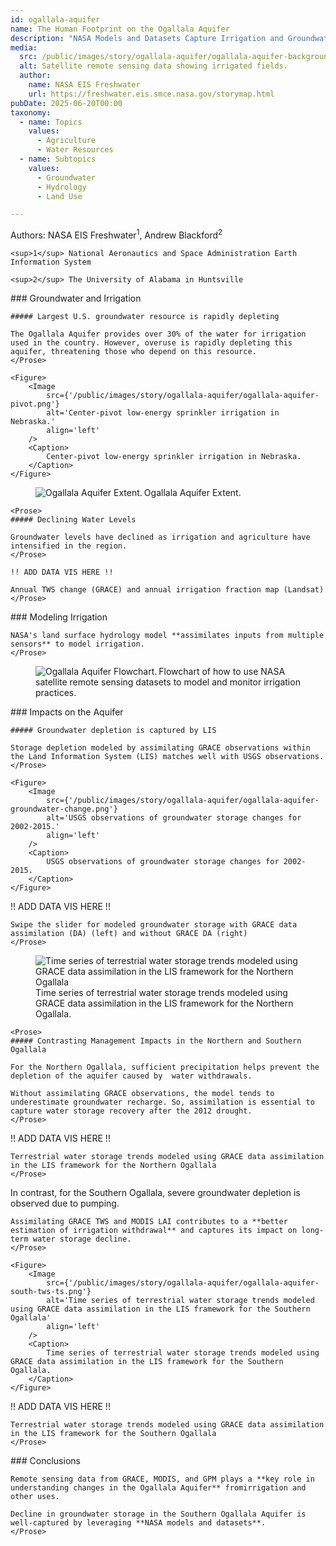 ```yaml
---
id: ogallala-aquifer
name: The Human Footprint on the Ogallala Aquifer
description: "NASA Models and Datasets Capture Irrigation and Groundwater Depletion Impacts"
media:
  src: /public/images/story/ogallala-aquifer/ogallala-aquifer-background1.png
  alt: Satellite remote sensing data showing irrigated fields.
  author:
    name: NASA EIS Freshwater
    url: https://freshwater.eis.smce.nasa.gov/storymap.html
pubDate: 2025-06-20T00:00
taxonomy:
  - name: Topics
    values:
      - Agriculture
      - Water Resources
  - name: Subtopics
    values:
      - Groundwater
      - Hydrology
      - Land Use

---
```


<Block>
  <Prose>
    Authors: NASA EIS Freshwater<sup>1</sup>, Andrew Blackford<sup>2</sup>

    <sup>1</sup> National Aeronautics and Space Administration Earth Information System

    <sup>2</sup> The University of Alabama in Huntsville
  </Prose>
</Block>

<Block>
    <Prose>
    ### Groundwater and Irrigation

    ##### Largest U.S. groundwater resource is rapidly depleting
    
    The Ogallala Aquifer provides over 30% of the water for irrigation used in the country. However, overuse is rapidly depleting this aquifer, threatening those who depend on this resource.
    </Prose>

    <Figure>
        <Image
            src={'/public/images/story/ogallala-aquifer/ogallala-aquifer-pivot.png'}
            alt='Center-pivot low-energy sprinkler irrigation in Nebraska.'
            align='left'
        />
        <Caption>
            Center-pivot low-energy sprinkler irrigation in Nebraska.
        </Caption>
    </Figure>
</Block>

<Block>
    <Figure>
        <Image
            src={'/public/images/story/ogallala-aquifer/ogallala-aquifer-map.png'}
            alt='Ogallala Aquifer Extent.'
            align='left'
        />
        <Caption>
            Ogallala Aquifer Extent.
        </Caption>
    </Figure>

    <Prose>
    ##### Declining Water Levels

    Groundwater levels have declined as irrigation and agriculture have intensified in the region.
    </Prose>
</Block>

<Block type = 'wide'>
    <Prose>

    !! ADD DATA VIS HERE !!

    Annual TWS change (GRACE) and annual irrigation fraction map (Landsat)
    </Prose>
</Block>

<Block>
    <Prose>
    ### Modeling Irrigation

    NASA's land surface hydrology model **assimilates inputs from multiple sensors** to model irrigation.
    </Prose>
</Block>

<Block type='wide'>
    <Figure>
        <Image
            src={'/public/images/story/ogallala-aquifer/ogallala-aquifer-flowchart.png'}
            alt='Ogallala Aquifer Flowchart.'
            align='left'
        />
        <Caption>
            Flowchart of how to use NASA satellite remote sensing datasets to model and monitor irrigation practices.
        </Caption>
    </Figure>
</Block>

<Block>
    <Prose>
    ### Impacts on the Aquifer

    ##### Groundwater depletion is captured by LIS
   
    Storage depletion modeled by assimilating GRACE observations within the Land Information System (LIS) matches well with USGS observations.
    </Prose>

    <Figure>
        <Image
            src={'/public/images/story/ogallala-aquifer/ogallala-aquifer-groundwater-change.png'}
            alt='USGS observations of groundwater storage changes for 2002-2015.'
            align='left'
        />
        <Caption>
            USGS observations of groundwater storage changes for 2002-2015.
        </Caption>
    </Figure>
</Block>


<Block>
    <Prose>
    !! ADD DATA VIS HERE !!

    Swipe the slider for modeled groundwater storage with GRACE data assimilation (DA) (left) and without GRACE DA (right)
    </Prose>
</Block>

<Block>
    <Figure>
        <Image
            src={'/public/images/story/ogallala-aquifer/ogallala-aquifer-north-tws-ts.png'}
            alt='Time series of terrestrial water storage trends modeled using GRACE data assimilation in the LIS framework for the Northern Ogallala'
            align='left'
        />
        <Caption>
            Time series of terrestrial water storage trends modeled using GRACE data assimilation in the LIS framework for the Northern Ogallala.
        </Caption>
    </Figure>

    <Prose>
    ##### Contrasting Management Impacts in the Northern and Southern Ogallala
   
    For the Northern Ogallala, sufficient precipitation helps prevent the depletion of the aquifer caused by  water withdrawals.
    
    Without assimilating GRACE observations, the model tends to underestimate groundwater recharge. So, assimilation is essential to capture water storage recovery after the 2012 drought.
    </Prose>
</Block>


<Block>
    <Prose>
    !! ADD DATA VIS HERE !!

    Terrestrial water storage trends modeled using GRACE data assimilation in the LIS framework for the Northern Ogallala
    </Prose>
</Block>

<Block>
    <Prose>
    In contrast, for the Southern Ogallala, severe groundwater depletion is observed due to pumping.
    
    Assimilating GRACE TWS and MODIS LAI contributes to a **better estimation of irrigation withdrawal** and captures its impact on long-term water storage decline.
    </Prose>

    <Figure>
        <Image
            src={'/public/images/story/ogallala-aquifer/ogallala-aquifer-south-tws-ts.png'}
            alt='Time series of terrestrial water storage trends modeled using GRACE data assimilation in the LIS framework for the Southern Ogallala'
            align='left'
        />
        <Caption>
            Time series of terrestrial water storage trends modeled using GRACE data assimilation in the LIS framework for the Southern Ogallala.
        </Caption>
    </Figure>
</Block>


<Block>
    <Prose>
    !! ADD DATA VIS HERE !!

    Terrestrial water storage trends modeled using GRACE data assimilation in the LIS framework for the Southern Ogallala
    </Prose>
</Block>

<Block>
    <Prose>
    ### Conclusions

    Remote sensing data from GRACE, MODIS, and GPM plays a **key role in understanding changes in the Ogallala Aquifer** fromirrigation and other uses.
    
    Decline in groundwater storage in the Southern Ogallala Aquifer is well-captured by leveraging **NASA models and datasets**.
    </Prose>
</Block>
